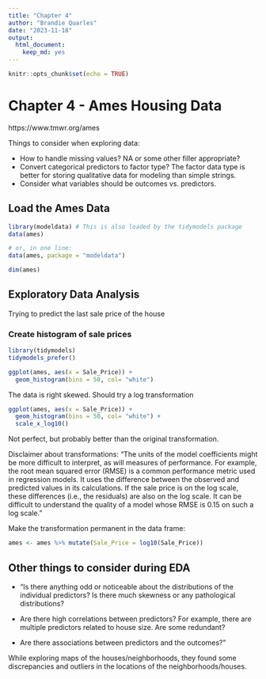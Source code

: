 ```yaml
---
title: "Chapter 4"
author: "Brandie Quarles"
date: "2023-11-18"
output: 
  html_document: 
    keep_md: yes
---
```


```r
knitr::opts_chunk$set(echo = TRUE)
```

# Chapter 4 - Ames Housing Data
https://www.tmwr.org/ames 

Things to consider when exploring data:

-   How to handle missing values? NA or some other filler appropriate?
-   Convert categorical predictors to factor type? The factor data type is better for storing qualitative data for modeling than simple strings.
-   Consider what variables should be outcomes vs. predictors.

## Load the Ames Data

```r
library(modeldata) # This is also loaded by the tidymodels package
data(ames)

# or, in one line:
data(ames, package = "modeldata")

dim(ames)
```

## Exploratory Data Analysis

Trying to predict the last sale price of the house

### Create histogram of sale prices

```r
library(tidymodels)
tidymodels_prefer()

ggplot(ames, aes(x = Sale_Price)) + 
  geom_histogram(bins = 50, col= "white")
```

The data is right skewed. Should try a log transformation

```r
ggplot(ames, aes(x = Sale_Price)) + 
  geom_histogram(bins = 50, col= "white") +
  scale_x_log10()
```

Not perfect, but probably better than the original transformation.

Disclaimer about transformations: "The units of the model coefficients might be more difficult to interpret, as will measures of performance. For example, the root mean squared error (RMSE) is a common performance metric used in regression models. It uses the difference between the observed and predicted values in its calculations. If the sale price is on the log scale, these differences (i.e., the residuals) are also on the log scale. It can be difficult to understand the quality of a model whose RMSE is 0.15 on such a log scale."

Make the transformation permanent in the data frame:

```r
ames <- ames %>% mutate(Sale_Price = log10(Sale_Price))
```

## Other things to consider during EDA

-   "Is there anything odd or noticeable about the distributions of the individual predictors? Is there much skewness or any pathological distributions?

-   Are there high correlations between predictors? For example, there are multiple predictors related to house size. Are some redundant?

-   Are there associations between predictors and the outcomes?"

While exploring maps of the houses/neighborhoods, they found some discrepancies and outliers in the locations of the neighborhoods/houses.
